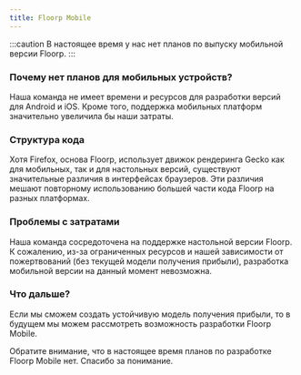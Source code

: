 ```yaml
---
title: Floorp Mobile
---
```



:::caution
В настоящее время у нас нет планов по выпуску мобильной версии Floorp.
:::

### Почему нет планов для мобильных устройств?
Наша команда не имеет времени и ресурсов для разработки версий для Android и iOS. Кроме того, поддержка мобильных платформ значительно увеличила бы наши затраты.

### Структура кода
Хотя Firefox, основа Floorp, использует движок рендеринга Gecko как для мобильных, так и для настольных версий, существуют значительные различия в интерфейсах браузеров. Эти различия мешают повторному использованию большей части кода Floorp на разных платформах.

### Проблемы с затратами
Наша команда сосредоточена на поддержке настольной версии Floorp. К сожалению, из-за ограниченных ресурсов и нашей зависимости от пожертвований (без текущей модели получения прибыли), разработка мобильной версии на данный момент невозможна.

### Что дальше?
Если мы сможем создать устойчивую модель получения прибыли, то в будущем мы можем рассмотреть возможность разработки Floorp Mobile.

Обратите внимание, что в настоящее время планов по разработке Floorp Mobile нет. Спасибо за понимание.

<Support />
